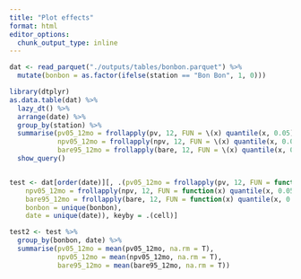 ```yaml
---
title: "Plot effects"
format: html
editor_options: 
  chunk_output_type: inline
---
```


```r
dat <- read_parquet("./outputs/tables/bonbon.parquet") %>% 
  mutate(bonbon = as.factor(ifelse(station == "Bon Bon", 1, 0)))

library(dtplyr)
as.data.table(dat) %>%
  lazy_dt() %>% 
  arrange(date) %>%
  group_by(station) %>% 
  summarise(pv05_12mo = frollapply(pv, 12, FUN = \(x) quantile(x, 0.05)),
            npv05_12mo = frollapply(npv, 12, FUN = \(x) quantile(x, 0.05)),
            bare95_12mo = frollapply(bare, 12, FUN = \(x) quantile(x, 0.95))) %>% 
  show_query()


test <- dat[order(date)][, .(pv05_12mo = frollapply(pv, 12, FUN = function(x) quantile(x, 0.05)), 
    npv05_12mo = frollapply(npv, 12, FUN = function(x) quantile(x, 0.05)), 
    bare95_12mo = frollapply(bare, 12, FUN = function(x) quantile(x, 0.95)),
    bonbon = unique(bonbon),
    date = unique(date)), keyby = .(cell)]

test2 <- test %>%
  group_by(bonbon, date) %>% 
  summarise(pv05_12mo = mean(pv05_12mo, na.rm = T),
            npv05_12mo = mean(npv05_12mo, na.rm = T),
            bare95_12mo = mean(bare95_12mo, na.rm = T))

```


